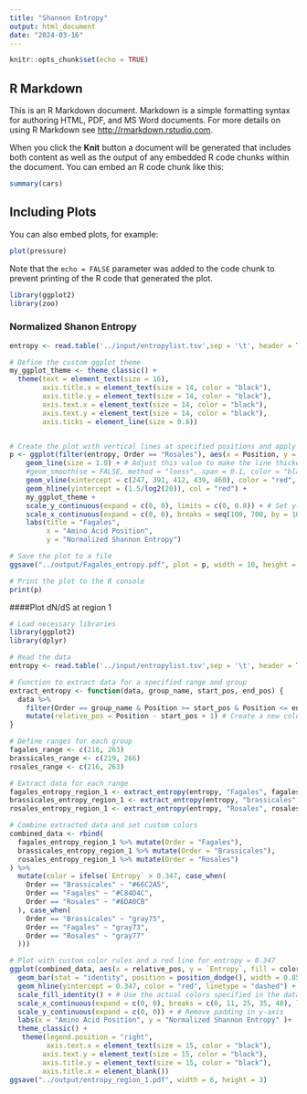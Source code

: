 ```yaml
---
title: "Shannon Entropy"
output: html_document
date: "2024-03-16"
---
```


```r
knitr::opts_chunk$set(echo = TRUE)
```

## R Markdown

This is an R Markdown document. Markdown is a simple formatting syntax for authoring HTML, PDF, and MS Word documents. For more details on using R Markdown see <http://rmarkdown.rstudio.com>.

When you click the **Knit** button a document will be generated that includes both content as well as the output of any embedded R code chunks within the document. You can embed an R code chunk like this:

```r
summary(cars)
```

## Including Plots

You can also embed plots, for example:

```r
plot(pressure)
```

Note that the `echo = FALSE` parameter was added to the code chunk to prevent printing of the R code that generated the plot.
  
```r
library(ggplot2)
library(zoo)
```


### Normalized Shanon Entropy
```r

entropy <- read.table('../input/entropylist.tsv',sep = '\t', header = TRUE)

# Define the custom ggplot theme
my_ggplot_theme <- theme_classic() +
  theme(text = element_text(size = 16),
        axis.title.x = element_text(size = 14, color = "black"),
        axis.title.y = element_text(size = 14, color = "black"),
        axis.text.x = element_text(size = 14, color = "black"),
        axis.text.y = element_text(size = 14, color = "black"),
        axis.ticks = element_line(size = 0.8))


# Create the plot with vertical lines at specified positions and apply the custom theme
p <- ggplot(filter(entropy, Order == "Rosales"), aes(x = Position, y = Entropy, color = Order)) +
    geom_line(size = 1.0) + # Adjust this value to make the line thicker
    #geom_smooth(se = FALSE, method = "loess", span = 0.1, color = "black") + # Add a smooth curve (change span for smoothness)
    geom_vline(xintercept = c(247, 391, 412, 439, 460), color = "red", alpha = 0.3) +
    geom_hline(yintercept = (1.5/log2(20)), col = "red") +
    my_ggplot_theme +
    scale_y_continuous(expand = c(0, 0), limits = c(0, 0.8)) + # Set y-axis max to 9
    scale_x_continuous(expand = c(0, 0), breaks = seq(100, 700, by = 100)) + # Set x-axis breaks at every 100 units
    labs(title = "Fagales",
         x = "Amino Acid Position",
         y = "Normalized Shannon Entropy")

# Save the plot to a file
ggsave("../output/Fagales_entropy.pdf", plot = p, width = 10, height = 5, dpi = 300)

# Print the plot to the R console
print(p)

```


####Plot dN/dS at region 1
```r
# Load necessary libraries
library(ggplot2)
library(dplyr)

# Read the data
entropy <- read.table('../input/entropylist.tsv',sep = '\t', header = TRUE)

# Function to extract data for a specified range and group
extract_entropy <- function(data, group_name, start_pos, end_pos) {
  data %>%
    filter(Order == group_name & Position >= start_pos & Position <= end_pos) %>%
    mutate(relative_pos = Position - start_pos + 1) # Create a new column for relative position (1 to 24)
}

# Define ranges for each group
fagales_range <- c(216, 263)
brassicales_range <- c(219, 266)
rosales_range <- c(216, 263)

# Extract data for each range
fagales_entropy_region_1 <- extract_entropy(entropy, "Fagales", fagales_range[1], fagales_range[2])
brassicales_entropy_region_1 <- extract_entropy(entropy, "brassicales", brassicales_range[1], brassicales_range[2])
rosales_entropy_region_1 <- extract_entropy(entropy, "Rosales", rosales_range[1], rosales_range[2])

# Combine extracted data and set custom colors
combined_data <- rbind(
  fagales_entropy_region_1 %>% mutate(Order = "Fagales"),
  brassicales_entropy_region_1 %>% mutate(Order = "Brassicales"),
  rosales_entropy_region_1 %>% mutate(Order = "Rosales")
) %>% 
  mutate(color = ifelse(`Entropy` > 0.347, case_when(
    Order == "Brassicales" ~ "#66C2A5",
    Order == "Fagales" ~ "#C84D4C",
    Order == "Rosales" ~ "#8DA0CB"
  ), case_when(
    Order == "Brassicales" ~ "gray75",
    Order == "Fagales" ~ "gray73",
    Order == "Rosales" ~ "gray77"
  )))

# Plot with custom color rules and a red line for entropy = 0.347
ggplot(combined_data, aes(x = relative_pos, y = `Entropy`, fill = color)) +
  geom_bar(stat = "identity", position = position_dodge(), width = 0.85) +
  geom_hline(yintercept = 0.347, color = "red", linetype = "dashed") +
  scale_fill_identity() + # Use the actual colors specified in the data frame
  scale_x_continuous(expand = c(0, 0), breaks = c(0, 11, 25, 35, 48), labels = c("0"," ", "25", " ", "48")) +
  scale_y_continuous(expand = c(0, 0)) + # Remove padding in y-axis
  labs(x = "Amino Acid Position", y = "Normalized Shannon Entropy" )+
  theme_classic() +
   theme(legend.position = "right",
         axis.text.x = element_text(size = 15, color = "black"),
        axis.text.y = element_text(size = 15, color = "black"),
        axis.title.y = element_text(size = 15, color = "black"),
        axis.title.x = element_blank())
ggsave("../output/entropy_region_1.pdf", width = 6, height = 3)

```